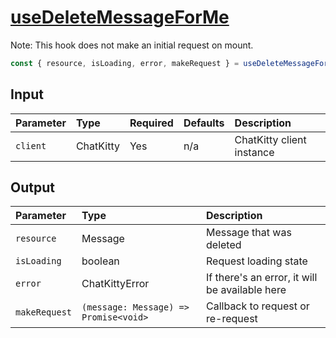 
<Meta title="Hooks/Messages/useDeleteMessageForMe" />

# <u>useDeleteMessageForMe</u>

Note: This hook does not make an initial request on mount.

```typescript
const { resource, isLoading, error, makeRequest } = useDeleteMessageForMe();
```

## Input

| Parameter | Type      | Required | Defaults | Description               |
| :-------- | :-------- | :------- | :------- | :------------------------ |
| `client`  | ChatKitty | Yes      | n/a      | ChatKitty client instance |

## Output

| Parameter     | Type                                  | Description                                    |
| :------------ | :------------------------------------ | :--------------------------------------------- |
| `resource`    | Message                               | Message that was deleted                       |
| `isLoading `  | boolean                               | Request loading state                          |
| `error`       | ChatKittyError                        | If there's an error, it will be available here |
| `makeRequest` | `(message: Message) => Promise<void>` | Callback to request or re-request              |

